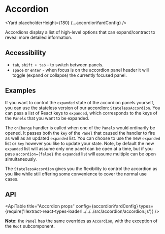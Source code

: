 <!--
Copyright (c) 2018-2020 Uber Technologies, Inc.

This source code is licensed under the MIT license found in the
LICENSE file in the root directory of this source tree.
-->




<SEO
  description="Accordions display a list of high-level options that can expand/contract to reveal more detailed information."
  keywords="accordion, react accordion, react expansion panel, react collapse"
/>


# Accordion

<Yard placeholderHeight={180} {...accordionYardConfig} />

Accordions display a list of high-level options that can expand/contract to reveal more detailed information.

## Accessibility

- `tab`, `shift + tab` - to switch between panels.
- `space` or `enter` - when focus is on the accordion panel header it will toggle (expand or
  collapse) the currently focused panel.

## Examples

<Example title="Custom Accordion" path="accordion/custom.js">
  <CustomPanel />
</Example>

<Example title="Accordion basic usage" path="accordion/basic.js">
  <BasicAccordion />
</Example>

<Example title="Accordion SEO Friendly" path="accordion/renderpanelcontent.js">
  <AccordionSEO />
</Example>

<Example title="Accordion as a stateful component" path="accordion/stateful.js">
  <StatefulAccordion />
</Example>

<Example title="Stateless Accordion" path="accordion/stateless.js">
  <StatelessAccordion />
</Example>

If you want to control the `expanded` state of the accordion panels yourself, you can use the stateless version of our accordion: `StatelessAccordion`. You can pass a list of React keys to `expanded`, which corresponds to the keys of the `Panels` that you want to be expanded.

The `onChange` handler is called when one of the `Panels` would ordinarily be opened. It passes both the `key` of the `Panel` that caused the handler to fire as well as an updated `expanded` list. You can choose to use the new `expanded` list or `key` however you like to update your state. Note, by default the new `expanded` list will assume only one panel can be open at a time, but if you pass `accordion={false}` the `expanded` list will assume multiple can be open simultaneously.

The `StatelessAccordion` gives you the flexibility to control the accordion as you like while still offering some convenience to cover the normal use cases.

## API

<ApiTable
  title="Accordion props"
  config={accordionYardConfig}
  types={require('!!extract-react-types-loader!../../../src/accordion/accordion.js')}
/>

**Note:** the `Panel` has the same overrides as `Accordion`, with the exception of the `Root` subcomponent.

<Exports
  component={AccordionExports}
  title="Accordion exports"
  path="baseui/accordion"
/>
